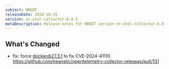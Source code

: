 ```yaml
---
subject: NRDOT
releaseDate: 2024-10-25
version: nr-otel-collector-0.8.5
metaDescription: Release notes for NRDOT version nr-otel-collector-0.8.5
---
```


## What's Changed
* fix: force docker@27.3.1 to fix CVE-2024-41110  https://github.com/newrelic/opentelemetry-collector-releases/pull/131


